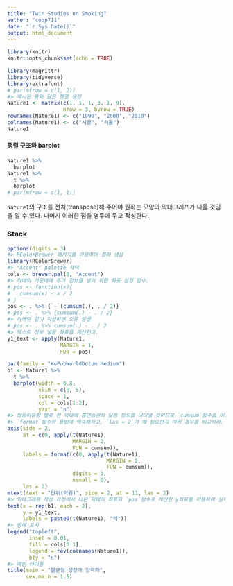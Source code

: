 ```yaml
---
title: "Twin Studies on Smoking"
author: "coop711"
date: "`r Sys.Date()`"
output: html_document
---
```


```r
library(knitr)
knitr::opts_chunk$set(echo = TRUE)
```


```r
library(magrittr)
library(tidyverse)
library(extrafont)
# par(mfrow = c(1, 2))
#> 제시된 표와 닮은 행열 생성
Nature1 <- matrix(c(1, 1, 1, 3, 1, 9), 
                  nrow = 3, byrow = TRUE)
rownames(Nature1) <- c("1990", "2000", "2010")
colnames(Nature1) <- c("시골", "서울")
Nature1
```

<P style = "page-break-before:always">

#### 행렬 구조와 barplot

```r
Nature1 %>%
  barplot
Nature1 %>% 
  t %>%
  barplot
# par(mfrow = c(1, 1))
```

`Nature1`의 구조를 전치(transpose)해 주어야 원하는 모양의 막대그래프가 나올 것임을 알 수 있다. 나머지 이러한 점을 염두에 두고 작성한다.

### Stack

```r
options(digits = 3)
#> RColorBrewer 패키지를 이용하여 컬러 생성
library(RColorBrewer)
#> "Accent" palette 채택
cols <- brewer.pal(8, "Accent")
#> 막대의 가운데에 추가 정보를 넣기 위한 좌표 설정 함수. 
# pos <- function(x){
#   cumsum(x) - x / 2
# }
pos <- . %>% {`-`(cumsum(.), . / 2)}
# pos <- . %>% {cumsum(.) - . / 2}
#> 아래와 같이 작성하면 오류 발생
# pos <- . %>% cumsum(.) - . / 2
#> 텍스트 정보 넣을 좌표를 계산한다. 
y1_text <- apply(Nature1, 
                 MARGIN = 1, 
                 FUN = pos)
```

```r
par(family = "KoPubWorldDotum Medium")
b1 <- Nature1 %>% 
  t %>%
  barplot(width = 0.8, 
          xlim = c(0, 5), 
          space = 1, 
          col = cols[1:2], 
          yaxt = "n")
#> 쌍둥이유형 별로 한 막대에 흡연습관의 닮음 정도를 나타낼 것이므로 `cumsum`함수를 이용하여 막대들이 위치할 좌표를 계산한다. 일란성과 이란성 각각의 수효부터 비교할 수 있도록  막대 높이로 나타내고, 막대 중심에는 해당 속성의 돗수를 표시한다. 원점을 나타내기 위하여 0을 `c`함수 안에 추가하였다. 이를 추가하지 않으면 축이 어떻게 표시되는지 비교한다.
#> `format`함수의 용법에 익숙해지고, `las = 2`가 왜 필요한지 여러 경우를 비교하라.
axis(side = 2,
     at = c(0, apply(t(Nature1),
                     MARGIN = 2, 
                     FUN = cumsum)),
     labels = format(c(0, apply(t(Nature1), 
                                MARGIN = 2, 
                                FUN = cumsum)), 
                     digits = 3, 
                     nsmall = 0), 
     las = 2)
mtext(text = "단위(억원)", side = 2, at = 11, las = 2)
#> 막대그래프 작성 과정에서 나온 막대의 좌표와 `pos`함수로 계산한 y좌표를 이용하여 실제 관찰된 쌍둥이 페어의 수효를 표시한다.`y_text`의 구조에 맞추어 `rep()`에서 `each = 3`으로 설정하였다. `bty = ` `"o" 또는 "n"으로 정할 수 있다. 
text(x = rep(b1, each = 2), 
     y = y1_text, 
     labels = paste0(t(Nature1), "억"))
#> 범례 표시
legend("topleft", 
       inset = 0.01, 
       fill = cols[2:1], 
       legend = rev(colnames(Nature1)), 
       bty = "n")
#> 메인 타이틀 
title(main = "불균형 성장과 양극화", 
      cex.main = 1.5)
```


